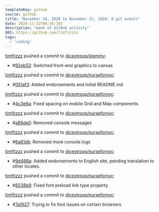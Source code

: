 ---
templateKey: github
source: github
title: "November 16, 2020 to November 22, 2020: 8 git events"
date: 2020-11-22T06:36:39Z
description: "week of GitHub activity"
URI: https://github.com/timfitzzz
tags: 
  - 'coding'
---

[timfitzzz](https://github.com/timfitzzz) pushed a commit to [diceytroop/stemmy](https://github.com/diceytroop/stemmy): 
* #[92eb52](https://github.com/diceytroop/stemmy/commits/92eb52af8b4a3481458a869d6303cf697870d7fb): Switched front-end graphics to canvas  

[timfitzzz](https://github.com/timfitzzz) pushed a commit to [diceytroop/nursefornyc](https://github.com/diceytroop/nursefornyc): 
* #[051af3](https://github.com/diceytroop/nursefornyc/commits/051af3beb2ed4b0372d45064cfa1f5b8d77e08d9): Added endorsements and initial README.md  

[timfitzzz](https://github.com/timfitzzz) pushed a commit to [diceytroop/nursefornyc](https://github.com/diceytroop/nursefornyc): 
* #[4c3e6a](https://github.com/diceytroop/nursefornyc/commits/4c3e6a6b9b48c35d2db9bb156278dfc42fef56d0): Fixed spacing on mobile Grid and Map components  

[timfitzzz](https://github.com/timfitzzz) pushed a commit to [diceytroop/nursefornyc](https://github.com/diceytroop/nursefornyc): 
* #[a88de0](https://github.com/diceytroop/nursefornyc/commits/a88de030cdee5a65d4f70d2aa670ed1e29fc03e5): Removed console messages  

[timfitzzz](https://github.com/timfitzzz) pushed a commit to [diceytroop/nursefornyc](https://github.com/diceytroop/nursefornyc): 
* #[6a81db](https://github.com/diceytroop/nursefornyc/commits/6a81dbde72a3639d8b043b70d3daa7ec80acd613): Removed more console.logs  

[timfitzzz](https://github.com/timfitzzz) pushed a commit to [diceytroop/nursefornyc](https://github.com/diceytroop/nursefornyc): 
* #[9d466a](https://github.com/diceytroop/nursefornyc/commits/9d466af02641d177412188bab138a62eafa71634): Added endorsements to English site, pending translation to other locales.  

[timfitzzz](https://github.com/timfitzzz) pushed a commit to [diceytroop/nursefornyc](https://github.com/diceytroop/nursefornyc): 
* #[8238b8](https://github.com/diceytroop/nursefornyc/commits/8238b809478bcff7ef08c9add7eb2a80076cf557): Fixed font preload link type property  

[timfitzzz](https://github.com/timfitzzz) pushed a commit to [diceytroop/nursefornyc](https://github.com/diceytroop/nursefornyc): 
* #[7a1627](https://github.com/diceytroop/nursefornyc/commits/7a1627297b73a3daea0fb5d7e70976c5eedd8a43): Trying to fix font issues on certain browsers  

